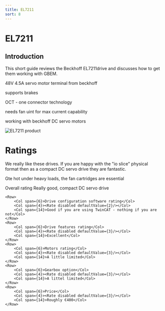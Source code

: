 ```yaml
---
title: EL7211
sort: 8
---
```




# EL7211



## Introduction

This short guide reviews the Beckhoff EL7211drive and discusses how to get them working with GBEM.

48V 4.5A servo motor terminal from beckhoff

supports brakes

OCT - one connector technology

needs fan uint for max current capability

working with beckhoff DC servo motors  








<Image meta={el7211_product_shot} alt="EL7211 product" />





# Ratings

We really like these drives. If you are happy with the "io slice" physical format then as a compact DC servo drive they are fantastic.

Gte hot under heavy loads, the fan cartridges are essential

<div style={{margin:"20px"}}>
    <Row>
        <Col span={6}>Overall rating</Col>
        <Col span={4}><Rate disabled defaultValue={4}/></Col>
        <Col span={14}>Really good, compact DC servo drive </Col>
    </Row>

    <Row>
        <Col span={6}>Drive configuration software rating</Col>
        <Col span={4}><Rate disabled defaultValue={2}/></Col>
        <Col span={14}>Good if you are using TwinCAT - nothing if you are not</Col>
    </Row>
    <Row>
        <Col span={6}>Drive features rating</Col>
        <Col span={4}><Rate disabled defaultValue={3}/></Col>
        <Col span={14}>Excellent</Col>
    </Row>
    <Row>
        <Col span={6}>Motors rating</Col>
        <Col span={4}><Rate disabled defaultValue={3}/></Col>
        <Col span={14}>A little limited</Col>
    </Row>
    <Row>
        <Col span={6}>Gearbox option</Col>
        <Col span={4}><Rate disabled defaultValue={3}/></Col>
        <Col span={14}>A littel limited</Col>
    </Row>
    <Row>
        <Col span={6}>Price</Col>
        <Col span={4}><Rate disabled defaultValue={3}/></Col>
        <Col span={14}>Roughly €400</Col>
    </Row>
</div>


